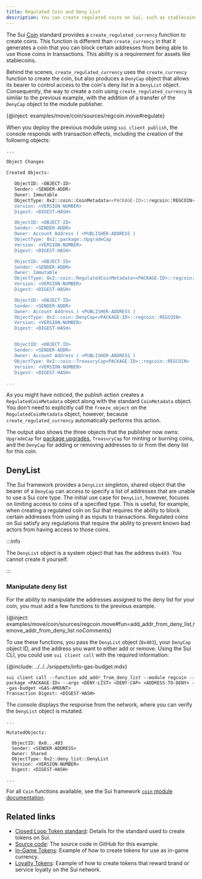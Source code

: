 ---
title: Regulated Coin and Deny List
description: You can create regulated coins on Sui, such as stablecoins. These coins are similar to other coins like SUI, but include the ability to control access to the coin using a deny list.
---

The Sui [Coin](../../../standards/coin.mdx) standard provides a `create_regulated_currency` function to create coins. This function is different than `create_currency` in that it generates a coin that you can block certain addresses from being able to use those coins in transactions. This ability is a requirement for assets like stablecoins.

Behind the scenes, `create_regulated_currency` uses the `create_currency` function to create the coin, but also produces a `DenyCap` object that allows its bearer to control access to the coin's deny list in a `DenyList` object. Consequently, the way to create a coin using `create_regulated_currency` is similar to the previous example, with the addition of a transfer of the `DenyCap` object to the module publisher.

{@inject: examples/move/coin/sources/regcoin.move#regulate}

When you deploy the previous module using `sui client publish`, the console responds with transaction effects, including the creation of the following objects:

```sh
...

Object Changes

Created Objects:

   ObjectID: <OBJECT-ID>
   Sender: <SENDER-ADDR>
   Owner: Immutable
   ObjectType: 0x2::coin::CoinMetadata<<PACKAGE-ID>::regcoin::REGCOIN>
   Version: <VERSION-NUMBER>
   Digest: <DIGEST-HASH>

   ObjectID: <OBJECT-ID>
   Sender: <SENDER-ADDR>
   Owner: Account Address ( <PUBLISHER-ADDRESS )
   ObjectType: 0x2::package::UpgradeCap
   Version: <VERSION-NUMBER>
   Digest: <DIGEST-HASH>

   ObjectID: <OBJECT-ID>
   Sender: <SENDER-ADDR>
   Owner: Immutable
   ObjectType: 0x2::coin::RegulatedCoinMetadata<<PACKAGE-ID>::regcoin::REGCOIN>
   Version: <VERSION-NUMBER>
   Digest: <DIGEST-HASH>

   ObjectID: <OBJECT-ID>
   Sender: <SENDER-ADDR>
   Owner: Account Address ( <PUBLISHER-ADDRESS )
   ObjectType: 0x2::coin::DenyCap<<PACKAGE-ID>::regcoin::REGCOIN>
   Version: <VERSION-NUMBER>
   Digest: <DIGEST-HASH>


   ObjectID: <OBJECT-ID>
   Sender: <SENDER-ADDR>
   Owner: Account Address ( <PUBLISHER-ADDRESS )
   ObjectType: 0x2::coin::TreasuryCap<PACKAGE-ID>::regcoin::REGCOIN>
   Version: <VERSION-NUMBER>
   Digest: <DIGEST-HASH>

...
```

As you might have noticed, the publish action creates a `RegulatedCoinMetadata` object along with the standard `CoinMetadata` object. You don't need to explicitly call the `freeze_object` on the `RegulatedCoinMetadata` object, however, because `create_regulated_currency` automatically performs this action.

The output also shows the three objects that the publisher now owns: `UpgradeCap` for [package upgrades](../../../concepts/sui-move-concepts/packages/upgrade.mdx), `TreasuryCap` for minting or burning coins, and the `DenyCap` for adding or removing addresses to or from the deny list for this coin.

## DenyList

The Sui framework provides a `DenyList` singleton, shared object that the bearer of a `DenyCap` can access to specify a list of addresses that are unable to use a Sui core type. The initial use case for `DenyList`, however, focuses on limiting access to coins of a specified type. This is useful, for example, when creating a regulated coin on Sui that requires the ability to block certain addresses from using it as inputs to transactions. Regulated coins on Sui satisfy any regulations that require the ability to prevent known bad actors from having access to those coins. 

:::info

The `DenyList` object is a system object that has the address `0x403`. You cannot create it yourself.

:::


### Manipulate deny list

For the ability to manipulate the addresses assigned to the deny list for your coin, you must add a few functions to the previous example.

{@inject: examples/move/coin/sources/regcoin.move#fun=add_addr_from_deny_list,remove_addr_from_deny_list noComments}

To use these functions, you pass the `DenyList` object (`0x403`), your `DenyCap` object ID, and the address you want to either add or remove. Using the Sui CLI, you could use `sui client call` with the required information:

{@include: ../../../snippets/info-gas-budget.mdx}

```shell
sui client call --function add_addr_from_deny_list --module regcoin --package <PACKAGE-ID> --args <DENY-LIST> <DENY-CAP> <ADDRESS-TO-DENY> --gas-budget <GAS-AMOUNT>
Transaction Digest: <DIGEST-HASH>
```

The console displays the response from the network, where you can verify the `DenyList` object is mutated.

```shell
...

MutatedObjects:

  ObjectID: 0x0...403               
  Sender: <SENDER-ADDRESS>
  Owner: Shared
  ObjectType: 0x2::deny_list::DenyList
  Version: <VERSION-NUMBER>
  Digest: <DIGEST-HASH>

...

```

For all `Coin` functions available, see the Sui framework [`coin` module documentation](https://github.com/MystenLabs/sui/blob/main/crates/sui-framework/docs/sui-framework/coin.md).

## Related links

- [Closed Loop Token standard](../../../standards/closed-loop-token.mdx): Details for the standard used to create tokens on Sui.
- [Source code](https://github.com/MystenLabs/sui/blob/main/examples/move/coin/sources/regcoin.move): The source code in GitHub for this example.
- [In-Game Tokens](./in-game-token.mdx): Example of how to create tokens for use as in-game currency.
- [Loyalty Tokens](./loyalty.mdx): Example of how to create tokens that reward brand or service loyalty on the Sui network.
